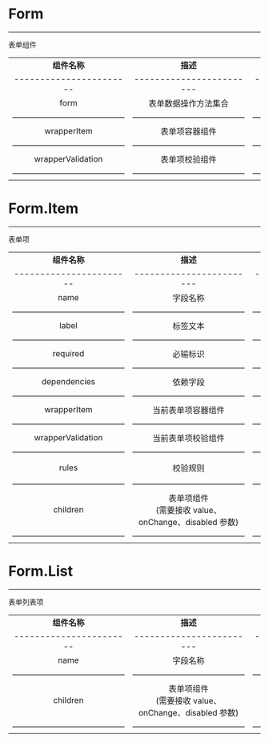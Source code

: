 # Form

---

表单组件

|                         |                          |                                |                |
| :---------------------: | :----------------------: | :----------------------------: | :------------: |
|      **组件名称**       |         **描述**         |            **类型**            |   **默认值**   |
| ----------------------- | ------------------------ | ------------------------------ | -------------  |
|          form           |   表单数据操作方法集合   |        FormInstanceType        |       无       |
|     ——————————————      |      ——————————————      |       ——————————————————       |    ————————    |
|       wrapperItem       |      表单项容器组件      |        WrapperItemType         |    FormItem    |
|     ——————————————      |      ——————————————      |       ——————————————————       |    ————————    |
|    wrapperValidation    |      表单项校验组件      |     WrapperValidationType      | FormValidation |
|     ——————————————      |      ——————————————      |       ——————————————————       |    ————————    |

# Form.Item

---

表单项

|                         |                                                               |                                                       |                |
| :---------------------: | :-----------------------------------------------------------: | :---------------------------------------------------: | :------------: |
|      **组件名称**       |                           **描述**                            |                       **类型**                        |   **默认值**   |
| ----------------------- |                   ------------------------                    |            ------------------------------             | -------------  |
|          name           |                           字段名称                            |                     FieldNamePath                     |       无       |
|     ——————————————      |                        ——————————————                         |                  ——————————————————                   |    ————————    |
|          label          |                           标签文本                            |               string \| React.ReactNode               |       无       |
|     ——————————————      |                        ——————————————                         |                  ——————————————————                   |    ————————    |
|        required         |                           必输标识                            |                        boolean                        |       无       |
|     ——————————————      |                        ——————————————                         |                  ——————————————————                   |    ————————    |
|      dependencies       |                           依赖字段                            |                    FieldNamePath[]                    |       无       |
|     ——————————————      |                        ——————————————                         |                  ——————————————————                   |    ————————    |
|       wrapperItem       |                      当前表单项容器组件                       |                    WrapperItemType                    |    FormItem    |
|     ——————————————      |                        ——————————————                         |                  ——————————————————                   |    ————————    |
|    wrapperValidation    |                      当前表单项校验组件                       |                 WrapperValidationType                 | FormValidation |
|     ——————————————      |                        ——————————————                         |                  ——————————————————                   |    ————————    |
|          rules          |                           校验规则                            | `(value: any, allValues: any)`<br/>` => Promise<any>` |       无       |
|     ——————————————      |                        ——————————————                         |                  ——————————————————                   |    ————————    |
|        children         | 表单项组件<br/>(需要接收 value、<br/>onChange、disabled 参数) |                       ReactNode                       |       无       |
|     ——————————————      |                        ——————————————                         |                  ——————————————————                   |    ————————    |

# Form.List

---

表单列表项

|                         |                                                               |                                |               |
| :---------------------: | :-----------------------------------------------------------: | :----------------------------: | :-----------: |
|      **组件名称**       |                           **描述**                            |            **类型**            |  **默认值**   |
| ----------------------- |                   ------------------------                    | ------------------------------ | ------------- |
|          name           |                           字段名称                            |         FieldNamePath          |      无       |
|     ——————————————      |                        ——————————————                         |       ——————————————————       |   ————————    |
|        children         | 表单项组件<br/>(需要接收 value、<br/>onChange、disabled 参数) |           ReactNode            |      无       |
|     ——————————————      |                        ——————————————                         |       ——————————————————       |   ————————    |
